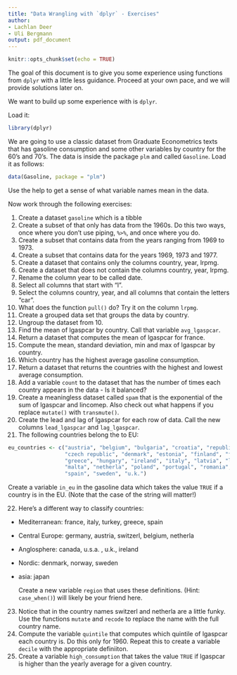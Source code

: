 ```yaml
---
title: "Data Wrangling with `dplyr` - Exercises"
author: 
- Lachlan Deer
- Uli Bergmann
output: pdf_document
---
```


```r
knitr::opts_chunk$set(echo = TRUE)
```

The goal of this document is to give you some experience using functions from `dplyr` with a little less guidance. 
Proceed at your own pace, and we will provide solutions later on.

We want to build up some experience with is `dplyr`.

Load it:

```r
library(dplyr)
```

We are going to use a classic dataset from Graduate Econometrics texts that has gasoline consumption and some other variables by country for the 60's and 70's.
The data is inside the package `plm` and called `Gasoline`. 
Load it as follows:

```r
data(Gasoline, package = "plm")
```

Use the help to get a sense of what variable names mean in the data.

Now work through the following exercises:

1. Create a dataset `gasoline` which is a tibble
2. Create a subset of that only has data from the 1960s. Do this two ways, once where you don't use piping, `%>%`, and once where you do.
3. Create a subset that contains data from the years ranging from 1969 to 1973.
4. Create a subset that contains data for the years 1969, 1973 and 1977.
5. Create a dataset that contains only the columns country, year, lrpmg.
6. Create a dataset that does not contain the columns country, year, lrpmg.
7. Rename the column year to be called date.
8. Select all columns that start with "l".
9. Select the columns country, year, and all columns that contain the letters "car".
10. What does the function `pull()` do? Try it on the column `lrpmg`.
11. Create a grouped data set that groups the data by country.
12. Ungroup the dataset from 10.
13. Find the mean of lgaspcar by country. Call that variable `avg_lgaspcar`.
14. Return a dataset that computes the mean of lgaspcar for france.
15. Compute the mean, standard deviation, min and max of lgaspcar by country.
16. Which country has the highest average gasoline consumption.
17. Return a dataset that returns the countries with the highest and lowest average consumption.
18. Add a variable `count` to the dataset that has the number of times each country appears in the data - Is it balanced?
19. Create a meaningless dataset called `spam` that is the exponential of the sum of lgaspcar and lincomep. Also check out what happens if you replace `mutate()` with `transmute()`.
20. Create the lead and lag of lgaspcar for each row of data. Call the new columns `lead_lgaspcar` and `lag_lgaspcar`.
21. The following countries belong the to EU:
  ```r
  eu_countries <- c("austria", "belgium", "bulgaria", "croatia", "republic of cyprus",
                    "czech republic", "denmark", "estonia", "finland", "france", "germany",
                    "greece", "hungary", "ireland", "italy", "latvia", "lithuania", "luxembourg",
                    "malta", "netherla", "poland", "portugal", "romania", "slovakia", "slovenia",
                    "spain", "sweden", "u.k.")
  ```
  Create a variable `in_eu` in the gasoline data which takes the value `TRUE` if a country is in the EU. (Note that the case of the string will matter!)

22. Here's a different way to classify countries:
  
* Mediterranean: france, italy, turkey, greece, spain
* Central Europe: germany, austria, switzerl, belgium, netherla
* Anglosphere: canada, u.s.a. , u.k., ireland
* Nordic: denmark, norway, sweden
* asia: japan
  
  Create a new variable `region` that uses these definitions. (Hint: `case_when()`) will likely be your friend here.

23. Notice that in the country names switzerl and netherla are a little funky. Use the functions `mutate` and  `recode` to replace the name with the full country name.
24. Compute the variable `quintile` that computes which quintile of lgaspcar each country is. Do this only for 1960. Repeat this to create a variable `decile` with the appropriate definiiton.
26. Create a variable `high_consumption` that takes the value `TRUE` if lgaspcar is higher than the yearly average for a given country.

